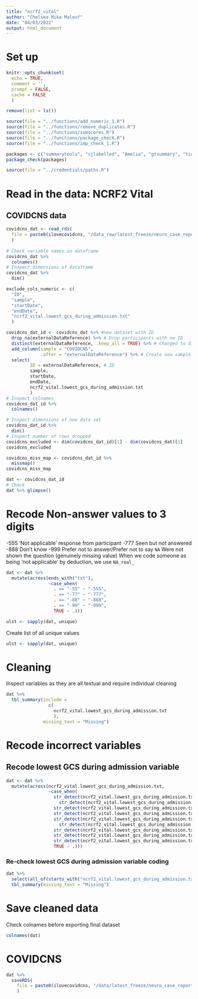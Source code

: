 ```yaml
---
title: "ncrf2_vital"
author: "Chelsea Mika Malouf"
date: "04/03/2022"
output: html_document
---
```


# Set up
```r
knitr::opts_chunk$set(
  echo = TRUE,
  comment = '',
  prompt = FALSE,
  cache = FALSE
  )
```

```r
remove(list = ls())
```

```r
source(file = "../functions/add_numeric_1.R")
source(file = "../functions/remove_duplicates.R")
source(file = "../functions/sumscores.R")
source(file = "../functions/package_check.R")
source(file = "../functions/imp_check_1.R")
```

```r
packages <- c("summarytools", "sjlabelled", "Amelia", "gtsummary", "tidyverse")
package_check(packages)
```

```r
source(file = "../credentials/paths.R")
```


# Read in the data: NCRF2 Vital

## COVIDCNS data
```r
covidcns_dat <- read_rds(
  file = paste0(ilovecovidcns, "/data_raw/latest_freeze/neuro_case_report/ncrf2_vital_covid_cns.rds")
  )
  
# Check variable names in dataframe
covidcns_dat %>%
  colnames()
# Inspect dimensions of dataframe 
covidcns_dat %>%
  dim()
```

```r
exclude_cols_numeric <- c(
  "ID",
  "sample",
  "startDate",
  "endDate",
  "ncrf2_vital.lowest_gcs_during_admission.txt"
  )
```

```r
covidcns_dat_id <- covidcns_dat %>% #new dataset with ID
  drop_na(externalDataReference) %>% # Drop participants with no ID
  distinct(externalDataReference, .keep_all = TRUE) %>% # Changed to distinct due to NA coercion
  add_column(sample = "COVIDCNS",
             .after = "externalDataReference") %>% # Create new sample column
  select(
         ID = externalDataReference, # ID
         sample,
         startDate,
         endDate,
         ncrf2_vital.lowest_gcs_during_admission.txt
         ) 
# Inspect colnames
covidcns_dat_id %>%
  colnames()
```

```r
# Inspect dimensions of new data set
covidcns_dat_id %>%
  dim()
# Inspect number of rows dropped
covidcns_excluded <- dim(covidcns_dat_id)[1] - dim(covidcns_dat)[1]
covidcns_excluded
```

```r
covidcns_miss_map <- covidcns_dat_id %>% 
  missmap()
covidcns_miss_map
```

```r
dat <- covidcns_dat_id 
# Check
dat %>% glimpse()
```

# Recode Non-answer values to 3 digits
-555 'Not applicable' response from participant
-777 Seen but not answered
-888 Don't know
-999 Prefer not to answer/Prefer not to say
`NA` Were not shown the question (genuinely missing value)
When we code someone as being 'not applicable' by deduction, we use `NA_real_`
```r
dat <- dat %>%
  mutate(across(ends_with("txt"),
                ~case_when(
                  . == "-55" ~ "-555",
                  . == "-77" ~ "-777",
                  . == "-88" ~ "-888",
                  . == "-99" ~ "-999",
                  TRUE ~ .)))
```

```r
ulst <- sapply(dat, unique)
```

Create list of all unique values
```r
ulst <- sapply(dat, unique)
```

# Cleaning

Inspect variables as they are all textual and require individual cleaning
```r
dat %>%
  tbl_summary(include = 
                c(
                  ncrf2_vital.lowest_gcs_during_admission.txt
                  ),
              missing_text = "Missing")
```

# Recode incorrect variables


## Recode lowest GCS during admission variable
```r
dat <- dat %>% 
  mutate(across(ncrf2_vital.lowest_gcs_during_admission.txt,
                ~case_when(
                  str_detect(ncrf2_vital.lowest_gcs_during_admission.txt, "unknown") |
                    str_detect(ncrf2_vital.lowest_gcs_during_admission.txt, "N/K") ~  "Unknown",
                  str_detect(ncrf2_vital.lowest_gcs_during_admission.txt, "N/A") ~ "-777", 
                  str_detect(ncrf2_vital.lowest_gcs_during_admission.txt, "3 ") ~ "3",
                  str_detect(ncrf2_vital.lowest_gcs_during_admission.txt, "04") | 
                    str_detect(ncrf2_vital.lowest_gcs_during_admission.txt, "4 ") ~ "4",
                  str_detect(ncrf2_vital.lowest_gcs_during_admission.txt, "/15") ~ "",
                  str_detect(ncrf2_vital.lowest_gcs_during_admission.txt, "10") ~ "10",
                  str_detect(ncrf2_vital.lowest_gcs_during_admission.txt, "13") ~ "13",
                  TRUE ~ .)))
```

### Re-check lowest GCS during admission variable coding
```r
dat %>%
  select(all_of(starts_with("ncrf2_vital.lowest_gcs_during_admission.txt"))) %>%
  tbl_summary(missing_text = "Missing")
```


# Save cleaned data

Check colnames before exporting final dataset
```r
colnames(dat)
```

# COVIDCNS
```r
dat %>%
  saveRDS(
    file = paste0(ilovecovidcns, "/data/latest_freeze/neuro_case_report/ncrf2_vital_covidcns_clean.rds")
    )
```
